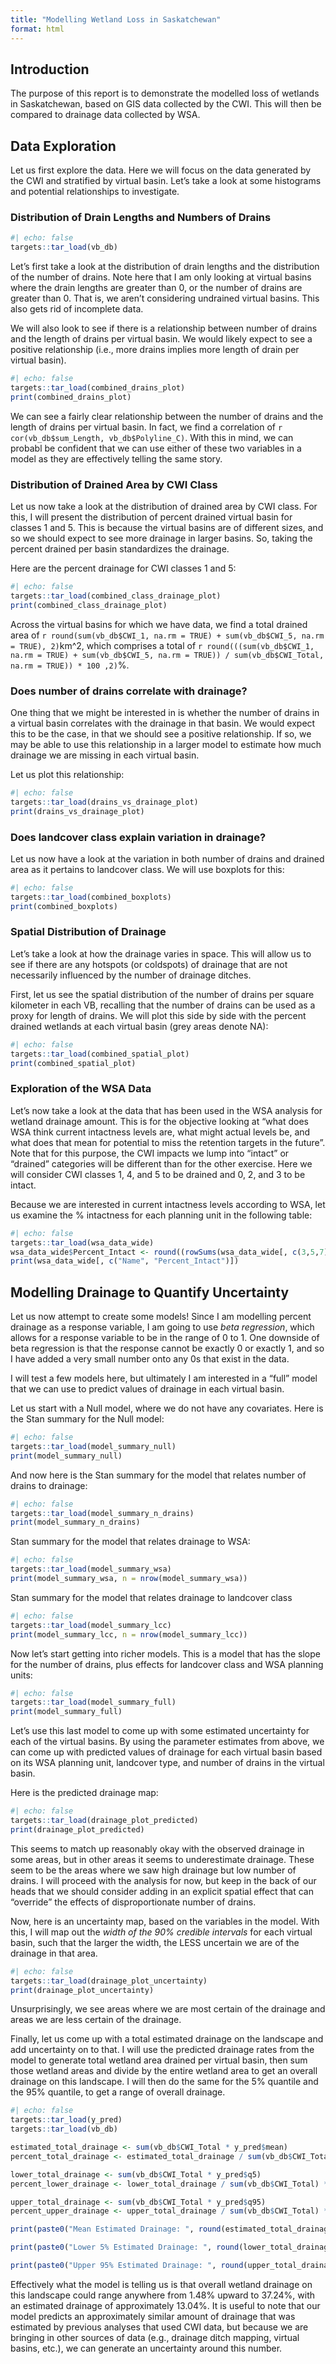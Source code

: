 ```yaml
---
title: "Modelling Wetland Loss in Saskatchewan"
format: html
---
```


## Introduction

The purpose of this report is to demonstrate the modelled loss of wetlands in Saskatchewan,
based on GIS data collected by the CWI. This will then be compared to drainage data collected by WSA.

## Data Exploration

Let us first explore the data. Here we will focus on the data generated by the CWI and stratified by 
virtual basin. Let's take a look at some histograms and potential relationships to investigate.

### Distribution of Drain Lengths and Numbers of Drains
```r
#| echo: false
targets::tar_load(vb_db)
```
Let's first take a look at the distribution of drain lengths and the distribution of the number of drains. 
Note here that I am only looking at virtual basins where the drain lengths are greater than 0, or the 
number of drains are greater than 0. That is, we aren't considering undrained virtual basins. This 
also gets rid of incomplete data.

We will also look to see if there is a relationship between number of drains and the length of drains 
per virtual basin. We would likely expect to see a positive relationship (i.e., more drains implies 
more length of drain per virtual basin).
 
```r
#| echo: false
targets::tar_load(combined_drains_plot)
print(combined_drains_plot)
```

We can see a fairly clear relationship between the number of drains and the length of drains per virtual basin. 
In fact, we find a correlation of `r cor(vb_db$sum_Length, vb_db$Polyline_C)`. With this in 
mind, we can probabl be confident that we can use either of these two variables in a model as they are effectively 
telling the same story.

### Distribution of Drained Area by CWI Class

Let us now take a look at the distribution of drained area by CWI class. For this, I will present the distribution 
of percent drained virtual basin for classes 1 and 5. This is because the virtual basins are of different sizes, 
and so we should expect to see more drainage in larger basins. So, taking the percent drained per basin 
standardizes the drainage.

Here are the percent drainage for CWI classes 1 and 5:
```r
#| echo: false
targets::tar_load(combined_class_drainage_plot)
print(combined_class_drainage_plot)
```

Across the virtual basins for which we have data, we find a total drained area of 
`r round(sum(vb_db$CWI_1, na.rm = TRUE) + sum(vb_db$CWI_5, na.rm = TRUE), 2)`km^2, which comprises a total of 
`r round(((sum(vb_db$CWI_1, na.rm = TRUE) + sum(vb_db$CWI_5, na.rm = TRUE)) / sum(vb_db$CWI_Total, na.rm = TRUE)) * 100 ,2)`%.

### Does number of drains correlate with drainage?

One thing that we might be interested in is whether the number of drains in a virtual 
basin correlates with the drainage in that basin. We would expect this to be the case,
in that we should see a positive relationship. If so, we may be able to use this relationship
in a larger model to estimate how much drainage we are missing in each virtual basin.

Let us plot this relationship:


```r
#| echo: false
targets::tar_load(drains_vs_drainage_plot)
print(drains_vs_drainage_plot)
```

### Does landcover class explain variation in drainage?

Let us now have a look at the variation in both number of drains and drained area as it pertains to landcover class. We will use boxplots for this:

```r
#| echo: false
targets::tar_load(combined_boxplots)
print(combined_boxplots)
```

### Spatial Distribution of Drainage

Let's take a look at how the drainage varies in space. This will allow us to see if there are any hotspots (or coldspots) of drainage that are not
necessarily influenced by the number of drainage ditches. 

First, let us see the spatial distribution of the number of drains per square kilometer in each VB, recalling
that the number of drains can be used as a proxy for length of drains. We will plot this side by side
with the percent drained wetlands at each virtual basin (grey areas denote NA):

```r
#| echo: false
targets::tar_load(combined_spatial_plot)
print(combined_spatial_plot)
```

### Exploration of the WSA Data

Let's now take a look at the data that has been used in the WSA analysis for wetland drainage amount. This is for the objective looking 
at “what does WSA think current intactness levels are, what might actual levels be, and what does that mean for potential to miss the 
retention targets in the future”. Note that for this purpose, the CWI impacts we lump into “intact” or “drained” categories will be 
different than for the other exercise. Here we will consider CWI classes 1, 4, and 5 to be drained and 0, 2, and 3 to be intact.

Because we are interested in current intactness levels according to WSA, let us examine the % intactness for each planning unit in the following table:

```r
#| echo: false
targets::tar_load(wsa_data_wide)
wsa_data_wide$Percent_Intact <- round((rowSums(wsa_data_wide[, c(3,5,7)], na.rm = TRUE) / rowSums(wsa_data_wide[,3:8], na.rm = TRUE)) * 100, 2)
print(wsa_data_wide[, c("Name", "Percent_Intact")])
```

## Modelling Drainage to Quantify Uncertainty

Let us now attempt to create some models! Since I am modelling percent drainage as a response variable, I am going to use *beta regression*, which allows for a response variable to be in the range of 0 to 1. One downside of beta regression is that the response cannot be exactly 0 or exactly 1, and so I have added a very small number onto any 0s that exist in the data. 

I will test a few models here, but ultimately I am interested in a "full" model that we can use to predict values of drainage in each virtual basin.

Let us start with a Null model, where we do not have any covariates. Here is the Stan summary for the Null model:

```r
#| echo: false
targets::tar_load(model_summary_null)
print(model_summary_null) 
```

And now here is the Stan summary for the model that relates number of drains to drainage:

```r
#| echo: false
targets::tar_load(model_summary_n_drains)
print(model_summary_n_drains)
```

Stan summary for the model that relates drainage to WSA:
```r
#| echo: false
targets::tar_load(model_summary_wsa)
print(model_summary_wsa, n = nrow(model_summary_wsa))
```

Stan summary for the model that relates drainage to landcover class
```r
#| echo: false
targets::tar_load(model_summary_lcc)
print(model_summary_lcc, n = nrow(model_summary_lcc))
```

Now let's start getting into richer models. This is a model that has the slope for the number of drains, plus effects for landcover class and WSA planning units:
```r
#| echo: false
targets::tar_load(model_summary_full)
print(model_summary_full)
```

Let's use this last model to come up with some estimated uncertainty for each of the virtual basins. By using the parameter estimates from above, we can come up with predicted values of drainage for each virtual basin based on its WSA planning unit, landcover type, and number of drains in the virtual basin.

Here is the predicted drainage map:
```r
#| echo: false
targets::tar_load(drainage_plot_predicted)
print(drainage_plot_predicted)
```

This seems to match up reasonably okay with the observed drainage in some areas, but in other areas it seems to underestimate drainage. These seem to be the areas where we saw high drainage but low number of drains. I will proceed with the analysis for now, but keep in the back of our heads that we should consider adding in an explicit spatial effect that can "override" the effects of disproportionate number of drains. 

Now, here is an uncertainty map, based on the variables in the model. With this, I will map out the *width of the 90% credible intervals* for each virtual basin, such that the larger the width, the LESS uncertain we are of the drainage in that area.
```r
#| echo: false
targets::tar_load(drainage_plot_uncertainty)
print(drainage_plot_uncertainty)
```

Unsurprisingly, we see areas where we are most certain of the drainage and areas we are less certain of the drainage.

Finally, let us come up with a total estimated drainage on the landscape and add uncertainty on to that. I will use the predicted drainage rates from the model to generate total wetland area drained per virtual basin, then sum those wetland areas and divide by the entire wetland area to get an overall drainage on this landscape. I will then do the same for the 5% quantile and the 95% quantile, to get a range of overall drainage.

```r
#| echo: false
targets::tar_load(y_pred)
targets::tar_load(vb_db)

estimated_total_drainage <- sum(vb_db$CWI_Total * y_pred$mean)
percent_total_drainage <- estimated_total_drainage / sum(vb_db$CWI_Total) * 100

lower_total_drainage <- sum(vb_db$CWI_Total * y_pred$q5)
percent_lower_drainage <- lower_total_drainage / sum(vb_db$CWI_Total) * 100

upper_total_drainage <- sum(vb_db$CWI_Total * y_pred$q95)
percent_upper_drainage <- upper_total_drainage / sum(vb_db$CWI_Total) * 100

print(paste0("Mean Estimated Drainage: ", round(estimated_total_drainage,2), " km^2, ", round(percent_total_drainage,2), "%"))

print(paste0("Lower 5% Estimated Drainage: ", round(lower_total_drainage,2), " km^2, ", round(percent_lower_drainage,2), "%"))

print(paste0("Upper 95% Estimated Drainage: ", round(upper_total_drainage,2), " km^2, ", round(percent_upper_drainage,2), "%"))
```

Effectively what the model is telling us is that overall wetland drainage on this landscape could range anywhere from 1.48% upward to 37.24%, with an estimated drainage of approximately 13.04%. It is useful to note that our model predicts an approximately similar amount of drainage that was estimated by previous analyses that used CWI data, but because we are bringing in other sources of data (e.g., drainage ditch mapping, virtual basins, etc.), we can generate an uncertainty around this number.